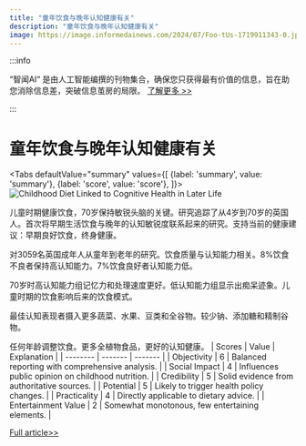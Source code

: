 ```yaml
---
title: "童年饮食与晚年认知健康有关"
description: "童年饮食与晚年认知健康有关"
image: https://image.informedainews.com/2024/07/Foo-tUs-1719911343-0.jpg
---
```



:::info

“智闻AI“ 是由人工智能编撰的刊物集合，确保您只获得最有价值的信息，旨在助您消除信息差，突破信息茧房的局限。  [了解更多 >>](/)

:::

# 童年饮食与晚年认知健康有关


<Tabs
	defaultValue="summary"
	values={[
	{label: 'summary', value: 'summary'},
	{label: 'score', value: 'score'},
]}>
<TabItem value="summary">
<img
  src="https://image.informedainews.com/2024/07/Foo-tUs-1719911343-0.jpg"
  alt="Childhood Diet Linked to Cognitive Health in Later Life"
/>



儿童时期健康饮食，70岁保持敏锐头脑的关键。研究追踪了从4岁到70岁的英国人。首次将早期生活饮食与晚年的认知敏锐度联系起来的研究。支持当前的健康建议：早期良好饮食，终身健康。

对3059名英国成年人从童年到老年的研究。饮食质量与认知能力相关。8%饮食不良者保持高认知能力。7%饮食良好者认知能力低。

70岁时高认知能力组记忆力和处理速度更好。低认知能力组显示出痴呆迹象。儿童时期的饮食影响后来的饮食模式。

最佳认知表现者摄入更多蔬菜、水果、豆类和全谷物。较少钠、添加糖和精制谷物。

任何年龄调整饮食。更多全植物食品，更好的认知健康。
</TabItem>
<TabItem value="score">
	| Scores     | Value   | Explanation |
	| -------- | ------- | ------- |
	| Objectivity  | 6    | Balanced reporting with comprehensive analysis.    |
	| Social Impact | 4     | Influences public opinion on childhood nutrition.    |
	| Credibility    | 5    | Solid evidence from authoritative sources.    |
	| Potential    | 5    | Likely to trigger health policy changes.    |
	| Practicality    | 4    | Directly applicable to dietary advice.    |
	| Entertainment Value    | 2    | Somewhat monotonous, few entertaining elements.    |
</TabItem>
</Tabs>

[Full article>>](https://www.theguardian.com/society/article/2024/jul/01/healthy-diet-in-childhood-keeps-mind-sharp-into-70s-and-wards-off-dementia)
